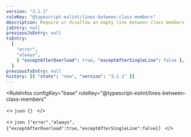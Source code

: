 ```yaml
---
version: "3.1.1"
ruleKey: "@typescript-eslint/lines-between-class-members"
description: Require or disallow an empty line between class members
jsEntry: null
previousJsEntry: null
tsEntry:
  [
    "error",
    "always",
    { "exceptAfterOverload": true, "exceptAfterSingleLine": false },
  ]
previousTsEntry: null
history: [{ "state": "new", "version": "3.1.1" }]
---
```


<RuleInfos 
  configKey="base" 
  ruleKey="@typescript-eslint/lines-between-class-members" 
>
  <>
    ```json
    {}
    ```
  </>

  <>
    ```json
    ["error","always",{"exceptAfterOverload":true,"exceptAfterSingleLine":false}]
    ```
  </>
</RuleInfos>
